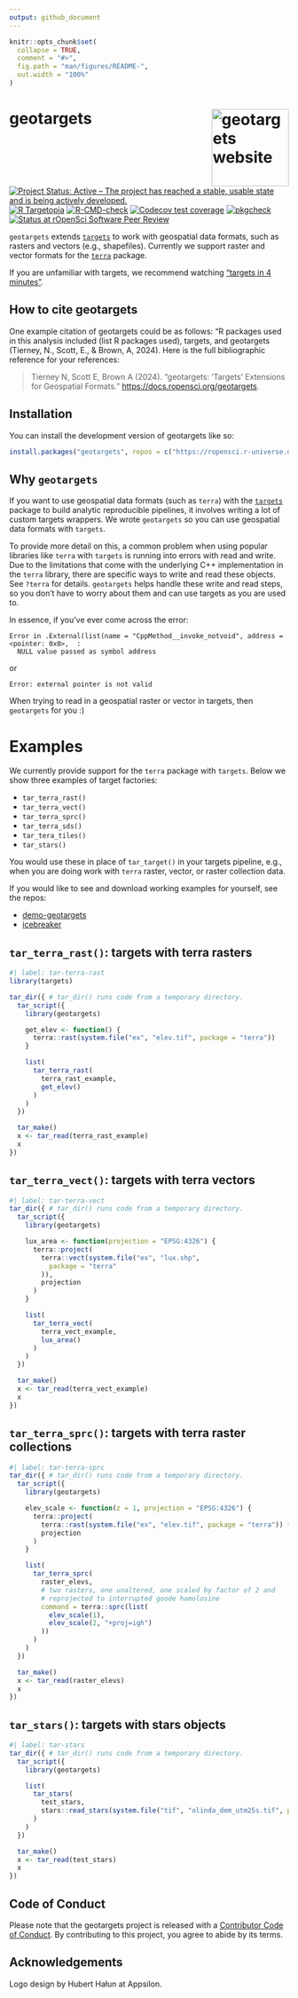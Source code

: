 ```yaml
---
output: github_document
---
```


<!-- README.md is generated from README.Rmd. Please edit that file -->

```r
knitr::opts_chunk$set(
  collapse = TRUE,
  comment = "#>",
  fig.path = "man/figures/README-",
  out.width = "100%"
)
```

# geotargets <a href="https://docs.ropensci.org/geotargets"><img src="man/figures/logo.png" alt="geotargets website" align="right" height="139"/></a> 

<!-- badges: start -->
[![Project Status: Active – The project has reached a stable, usable state and is being actively developed.](https://www.repostatus.org/badges/latest/active.svg)](https://www.repostatus.org/#active)
[![R Targetopia](https://img.shields.io/badge/R_Targetopia-member-blue?style=flat&labelColor=gray)](https://wlandau.github.io/targetopia/)
[![R-CMD-check](https://github.com/ropensci/geotargets/actions/workflows/R-CMD-check.yaml/badge.svg)](https://github.com/ropensci/geotargets/actions/workflows/R-CMD-check.yaml)
[![Codecov test coverage](https://codecov.io/gh/ropensci/geotargets/branch/master/graph/badge.svg)](https://app.codecov.io/gh/ropensci/geotargets?branch=master)
[![pkgcheck](https://github.com/ropensci/geotargets/workflows/pkgcheck/badge.svg)](https://github.com/ropensci/geotargets/actions?query=workflow%3Apkgcheck)
[![Status at rOpenSci Software Peer Review](https://badges.ropensci.org/675_status.svg)](https://github.com/ropensci/software-review/issues/675)
<!-- badges: end -->

`geotargets` extends [`targets`](https://github.com/ropensci/targets) to work with geospatial data formats, such as rasters and vectors (e.g., shapefiles). Currently we support raster and vector formats for the [`terra`](https://github.com/rspatial/terra) package. 

If you are unfamiliar with targets, we recommend watching ["targets in 4 minutes"](https://docs.ropensci.org/targets/#get-started-in-4-minutes).

## How to cite geotargets

One example citation of geotargets could be as follows: "R packages used in this analysis included (list R packages used), targets, and geotargets (Tierney, N., Scott, E., & Brown, A, 2024). Here is the full bibliographic reference for your references:

> Tierney N, Scott E, Brown A
  (2024). "geotargets: 'Targets'
  Extensions for Geospatial
  Formats."
  <https://docs.ropensci.org/geotargets>.

## Installation

You can install the development version of geotargets like so:

``` r
install.packages("geotargets", repos = c("https://ropensci.r-universe.dev", "https://cran.r-project.org"))
```

## Why `geotargets`

If you want to use geospatial data formats (such as `terra`) with the [`targets`](https://github.com/ropensci/targets) package to build analytic reproducible pipelines, it involves writing a lot of custom targets wrappers. We wrote `geotargets` so you can use geospatial data formats with `targets`.

To provide more detail on this, a common problem when using popular libraries like `terra` with `targets` is running into errors with read and write. Due to the limitations that come with the underlying C++ implementation in the `terra` library, there are specific ways to write and read these objects. See `?terra` for details. `geotargets` helps handle these write and read steps, so you don't have to worry about them and can use targets as you are used to.

In essence, if you've ever come across the error:

```
Error in .External(list(name = "CppMethod__invoke_notvoid", address = <pointer: 0x0>,  : 
  NULL value passed as symbol address
```

or 

```
Error: external pointer is not valid
```

When trying to read in a geospatial raster or vector in targets, then `geotargets` for you :)

# Examples

We currently provide support for the `terra` package with `targets`. Below we show three examples of target factories:

- `tar_terra_rast()`
- `tar_terra_vect()`
- `tar_terra_sprc()`
- `tar_terra_sds()`
- `tar_tera_tiles()`
- `tar_stars()`

You would use these in place of `tar_target()` in your targets pipeline, e.g., when you are doing work with `terra` raster, vector, or raster collection data.

If you would like to see and download working examples for yourself, see the repos: 

- [demo-geotargets](https://github.com/njtierney/demo-geotargets)
- [icebreaker](https://github.com/njtierney/icebreaker)

## `tar_terra_rast()`: targets with terra rasters

```r
#| label: tar-terra-rast
library(targets)

tar_dir({ # tar_dir() runs code from a temporary directory.
  tar_script({
    library(geotargets)

    get_elev <- function() {
      terra::rast(system.file("ex", "elev.tif", package = "terra"))
    }

    list(
      tar_terra_rast(
        terra_rast_example,
        get_elev()
      )
    )
  })

  tar_make()
  x <- tar_read(terra_rast_example)
  x
})
```


## `tar_terra_vect()`: targets with terra vectors

```r
#| label: tar-terra-vect
tar_dir({ # tar_dir() runs code from a temporary directory.
  tar_script({
    library(geotargets)

    lux_area <- function(projection = "EPSG:4326") {
      terra::project(
        terra::vect(system.file("ex", "lux.shp",
          package = "terra"
        )),
        projection
      )
    }

    list(
      tar_terra_vect(
        terra_vect_example,
        lux_area()
      )
    )
  })

  tar_make()
  x <- tar_read(terra_vect_example)
  x
})
```


## `tar_terra_sprc()`: targets with terra raster collections

```r
#| label: tar-terra-sprc
tar_dir({ # tar_dir() runs code from a temporary directory.
  tar_script({
    library(geotargets)

    elev_scale <- function(z = 1, projection = "EPSG:4326") {
      terra::project(
        terra::rast(system.file("ex", "elev.tif", package = "terra")) * z,
        projection
      )
    }

    list(
      tar_terra_sprc(
        raster_elevs,
        # two rasters, one unaltered, one scaled by factor of 2 and
        # reprojected to interrupted goode homolosine
        command = terra::sprc(list(
          elev_scale(1),
          elev_scale(2, "+proj=igh")
        ))
      )
    )
  })

  tar_make()
  x <- tar_read(raster_elevs)
  x
})
```



## `tar_stars()`: targets with stars objects

```r
#| label: tar-stars
tar_dir({ # tar_dir() runs code from a temporary directory.
  tar_script({
    library(geotargets)

    list(
      tar_stars(
        test_stars,
        stars::read_stars(system.file("tif", "olinda_dem_utm25s.tif", package = "stars"))
      )
    )
  })

  tar_make()
  x <- tar_read(test_stars)
  x
})
```


## Code of Conduct

Please note that the geotargets project is released with a [Contributor Code of Conduct](https://ropensci.org/code-of-conduct/). By contributing to this project, you agree to abide by its terms.

## Acknowledgements

Logo design by Hubert Hałun at Appsilon.
